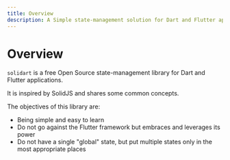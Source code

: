 ```yaml
---
title: Overview
description: A Simple state-management solution for Dart and Flutter applications inspired by SolidJS
---
```


# Overview

`solidart` is a free Open Source state-management library for Dart and Flutter applications.

It is inspired by SolidJS and shares some common concepts.

The objectives of this library are:
- Being simple and easy to learn
- Do not go against the Flutter framework but embraces and leverages its power
- Do not have a single "global" state, but put multiple states only in the most appropriate places

